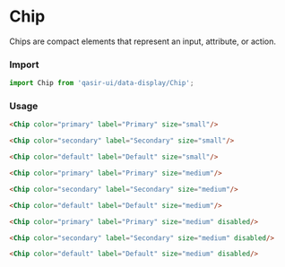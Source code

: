 
# Chip

<Subtitle>
  Chips are compact elements that represent an input, attribute, or action.
</Subtitle>
<Preview withSource="none">
  <Story id="components-data-display-chip-example--chip" />
</Preview>

### Import
```js
import Chip from 'qasir-ui/data-display/Chip';
```

### Usage
```html
<Chip color="primary" label="Primary" size="small"/>

<Chip color="secondary" label="Secondary" size="small"/>

<Chip color="default" label="Default" size="small"/>
```

```html
<Chip color="primary" label="Primary" size="medium"/>

<Chip color="secondary" label="Secondary" size="medium"/>

<Chip color="default" label="Default" size="medium"/>
```

```html
<Chip color="primary" label="Primary" size="medium" disabled/>

<Chip color="secondary" label="Secondary" size="medium" disabled/>

<Chip color="default" label="Default" size="medium" disabled/>
```